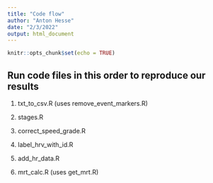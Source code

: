 ```yaml
---
title: "Code flow"
author: "Anton Hesse"
date: "2/3/2022"
output: html_document
---
```


```r
knitr::opts_chunk$set(echo = TRUE)
```

## Run code files in this order to reproduce our results

1. txt_to_csv.R (uses remove_event_markers.R)
2. stages.R
3. correct_speed_grade.R
4. label_hrv_with_id.R



4. add_hr_data.R
4. mrt_calc.R (uses get_mrt.R)